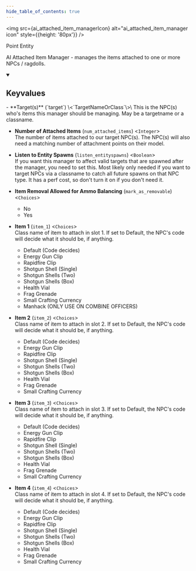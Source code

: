 ```yaml
---
hide_table_of_contents: true
---
```


<!---
!!!!!!
THIS PAGE IS AUTOGENERATED FROM GAME FGD DEFINITIONS!
DO NOT EDIT MANUALLY!
!!!!!!

In order to make edits, you can make an annotation file in /fgd_dump_overrides
-->



<img src={ai_attached_item_managerIcon} alt="ai_attached_item_manager icon" style={{height: '80px'}} />

Point Entity

AI Attached Item Manager - manages the items attached to one or more NPCs / ragdolls.

<details open>
<summary><h2>Keyvalues</h2></summary>
- **Target(s)** (`target`) \<`TargetNameOrClass`\>\
This is the NPC(s) who's items this manager should be managing. May be a targetname or a classname.

- **Number of Attached Items** (`num_attached_items`) \<`Integer`\>\
The number of items attached to our target NPC(s). The NPC(s) will also need a matching number of attachment points on their model.

- **Listen to Entity Spawns** (`listen_entityspawns`) \<`Boolean`\>\
If you want this manager to affect valid targets that are spawned after the manager, you need to set this. Most likely only needed if you want to target NPCs via a classname to catch all future spawns on that NPC type. It has a perf cost, so don't turn it on if you don't need it.

- **Item Removal Allowed for Ammo Balancing** (`mark_as_removable`) \<`Choices`\>
  - No
  - Yes


- **Item 1** (`item_1`) \<`Choices`\>\
Class name of item to attach in slot 1. If set to Default, the NPC's code will decide what it should be, if anything.
  - Default (Code decides)
  - Energy Gun Clip
  - Rapidfire Clip
  - Shotgun Shell (Single)
  - Shotgun Shells (Two)
  - Shotgun Shells (Box)
  - Health Vial
  - Frag Grenade
  - Small Crafting Currency
  - Manhack (ONLY USE ON COMBINE OFFICERS)


- **Item 2** (`item_2`) \<`Choices`\>\
Class name of item to attach in slot 2. If set to Default, the NPC's code will decide what it should be, if anything.
  - Default (Code decides)
  - Energy Gun Clip
  - Rapidfire Clip
  - Shotgun Shell (Single)
  - Shotgun Shells (Two)
  - Shotgun Shells (Box)
  - Health Vial
  - Frag Grenade
  - Small Crafting Currency


- **Item 3** (`item_3`) \<`Choices`\>\
Class name of item to attach in slot 3. If set to Default, the NPC's code will decide what it should be, if anything.
  - Default (Code decides)
  - Energy Gun Clip
  - Rapidfire Clip
  - Shotgun Shell (Single)
  - Shotgun Shells (Two)
  - Shotgun Shells (Box)
  - Health Vial
  - Frag Grenade
  - Small Crafting Currency


- **Item 4** (`item_4`) \<`Choices`\>\
Class name of item to attach in slot 4. If set to Default, the NPC's code will decide what it should be, if anything.
  - Default (Code decides)
  - Energy Gun Clip
  - Rapidfire Clip
  - Shotgun Shell (Single)
  - Shotgun Shells (Two)
  - Shotgun Shells (Box)
  - Health Vial
  - Frag Grenade
  - Small Crafting Currency



 </details>

